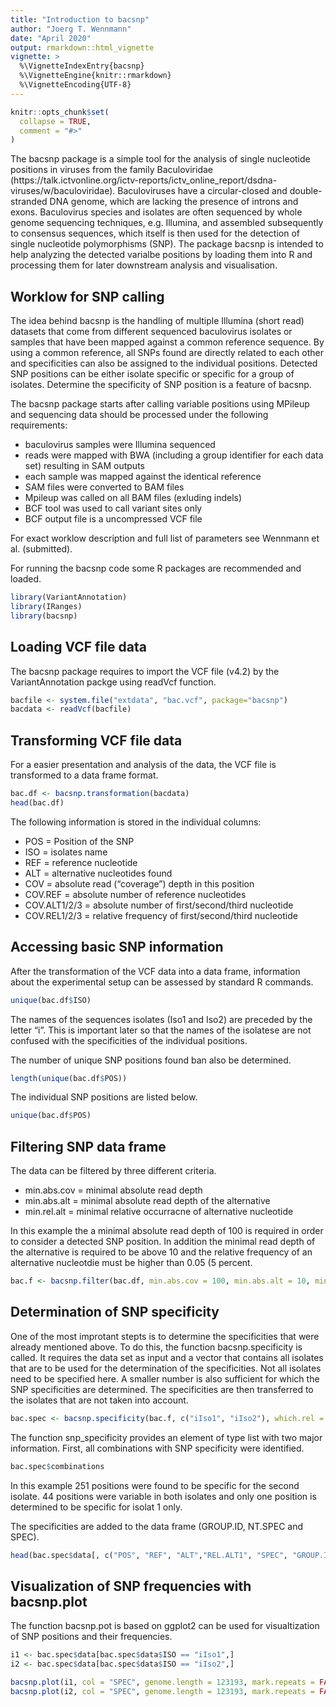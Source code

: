 ```yaml
---
title: "Introduction to bacsnp"
author: "Joerg T. Wennmann"
date: "April 2020"
output: rmarkdown::html_vignette
vignette: >
  %\VignetteIndexEntry{bacsnp}
  %\VignetteEngine{knitr::rmarkdown}
  %\VignetteEncoding{UTF-8}
---
```


```r
knitr::opts_chunk$set(
  collapse = TRUE,
  comment = "#>"
)
```

The bacsnp package is a simple tool for the analysis of single nucleotide positions in viruses from the family Baculoviridae (https://talk.ictvonline.org/ictv-reports/ictv_online_report/dsdna-viruses/w/baculoviridae). Baculoviruses have a circular-closed and double-stranded DNA genome, which are lacking the presence of introns and exons. Baculovirus species and isolates are often sequenced by whole genome sequencing techniques, e.g. Illumina, and assembled subsequently to consensus sequences, which itself is then used for the detection of single nucleotide polymorphisms (SNP). The package bacsnp is intended to help analyzing the detected varialbe positions by loading them into R and processing them for later downstream analysis and visualisation.


## Worklow for SNP calling

The idea behind bacsnp is the handling of multiple Illumina (short read) datasets that come from different sequenced baculovirus isolates or samples that have been mapped against a common reference sequence. By using a common reference, all SNPs found are directly related to each other and specificities can also be assigned to the individual positions. Detected SNP positions can be either isolate specific or specific for a group of isolates. Determine the specificity of SNP position is a feature of bacsnp.

The bacsnp package starts after calling variable positions using MPileup and sequencing data should be processed under the following requirements:  
  
+ baculovirus samples were Illumina sequenced  
+ reads were mapped with BWA (including a group identifier for each data set) resulting in SAM outputs  
+ each sample was mapped against the identical reference  
+ SAM files were converted to BAM files  
+ Mpileup was called on all BAM files (exluding indels)  
+ BCF tool was used to call variant sites only  
+ BCF output file is a uncompressed VCF file

For exact worklow description and full list of parameters see Wennmann et al. (submitted).

For running the bacsnp code some R packages are recommended and loaded.
```r
library(VariantAnnotation)
library(IRanges)
library(bacsnp)
```

## Loading VCF file data

The bacsnp package requires to import the VCF file (v4.2) by the VariantAnnotation packge using readVcf function. 
```r
bacfile <- system.file("extdata", "bac.vcf", package="bacsnp")
bacdata <- readVcf(bacfile)
```

## Transforming VCF file data

For a easier presentation and analysis of the data, the VCF file is transformed to a data frame format.
```r
bac.df <- bacsnp.transformation(bacdata)
head(bac.df)
```

The following information is stored in the individual columns: 

+ POS = Position of the SNP  
+ ISO = isolates name  
+ REF = reference nucleotide  
+ ALT = alternative nucleotides found  
+ COV = absolute read ("coverage") depth in this position  
+ COV.REF = absolute number of reference nucleotides  
+ COV.ALT1/2/3 = absolute number of first/second/third nucleotide  
+ COV.REL1/2/3 = relative frequency of first/second/third nucleotide  

## Accessing basic SNP information

After the transformation of the VCF data into a data frame, information about the experimental setup can be assessed by standard R commands.
```r
unique(bac.df$ISO)
```
The names of the sequences isolates (Iso1 and Iso2) are preceded by the letter "i". This is important later so that the names of the isolatese are not confused with the specificities of the individual positions.

The number of unique SNP positions found ban also be determined.
```r
length(unique(bac.df$POS))
```

The individual SNP positions are listed below.
```r
unique(bac.df$POS)
```

## Filtering SNP data frame

The data can be filtered by three different criteria.  
  
+ min.abs.cov = minimal absolute read depth
+ min.abs.alt = minimal absolute read depth of the alternative
+ min.rel.alt = minimal relative occurracne of alternative nucleotide

In this example the a minimal absolute read depth of 100 is required in order to consider a detected SNP position. In addition the minimal read depth of the alternative is required to be above 10 and the relative frequency of an alternative nucleotdie must be higher than 0.05 (5 percent.
```r
bac.f <- bacsnp.filter(bac.df, min.abs.cov = 100, min.abs.alt = 10, min.rel.alt = 0.05)
```


## Determination of SNP specificity

One of the most improtant stepts is to determine the specificities that were already mentioned above. To do this, the function bacsnp.specificity is called. It requires the data set as input and a vector that contains all isolates that are to be used for the determination of the specificities. Not all isolates need to be specified here. A smaller number is also sufficient for which the SNP specificities are determined. The specificities are then transferred to the isolates that are not taken into account. 
```r
bac.spec <- bacsnp.specificity(bac.f, c("iIso1", "iIso2"), which.rel = "REL.ALT1")
```

The function snp_specificity provides an element of type list with two major information. First, all combinations with SNP specificity were identified. 

```r
bac.spec$combinations
```
In this example 251 positions were found to be specific for the second isolate. 44 positions were variable in both isolates and only one position is determined to be specific for isolat 1 only.

The specificities are added to the data frame (GROUP.ID, NT.SPEC and SPEC).

```r
head(bac.spec$data[, c("POS", "REF", "ALT","REL.ALT1", "SPEC", "GROUP.ID", "NT.SPEC")]) 
```

## Visualization of SNP frequencies with bacsnp.plot

The function bacsnp.pot is based on ggplot2 can be used for visualtization of SNP positions and their frequencies. 

```r
i1 <- bac.spec$data[bac.spec$data$ISO == "iIso1",]
i2 <- bac.spec$data[bac.spec$data$ISO == "iIso2",]

bacsnp.plot(i1, col = "SPEC", genome.length = 123193, mark.repeats = FALSE)#, mark.lowGQ = 120, mark.lowQUAL = 400)
bacsnp.plot(i2, col = "SPEC", genome.length = 123193, mark.repeats = FALSE)#, mark.lowGQ = 120, mark.lowQUAL = 400)
```

